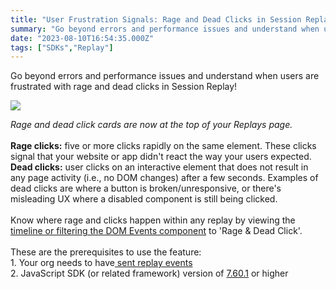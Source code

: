 ```yaml
---
title: "User Frustration Signals: Rage and Dead Clicks in Session Replay"
summary: "Go beyond errors and performance issues and understand when users are frustrated with rage and dead clicks in Session Replay! Rage and dead click cards are..."
date: "2023-08-10T16:54:35.000Z"
tags: ["SDKs","Replay"]
---
```


  Go beyond errors and performance issues and understand when users are frustrated with rage and dead clicks in Session Replay!

![](/changelog/user-frustration-signals-rage-and-dead-clicks-in-session-replay-1.jpg)

*Rage and dead click cards are now at the top of your Replays page.*\
\
**Rage clicks:** five or more clicks rapidly on the same element. These clicks signal that your website or app didn't react the way your users expected.\
**Dead clicks:** user clicks on an interactive element that does not result in any page activity (i.e., no DOM changes) after a few seconds. Examples of dead clicks are where a button is broken/unresponsive, or there's misleading UX where a disabled component is still being clicked.\
\
Know where rage and clicks happen within any replay by viewing the [timeline or filtering the DOM Events component](https://docs.sentry.io/product/session-replay/replay-details) to 'Rage & Dead Click'.\
\
These are the prerequisites to use the feature:\
1\. Your org needs to have[ sent replay events](https://docs.sentry.io/platforms/javascript/session-replay/)\
2\. JavaScript SDK (or related framework) version of [7.60.1](https://github.com/getsentry/sentry-javascript/releases/tag/7.60.1) or higher
